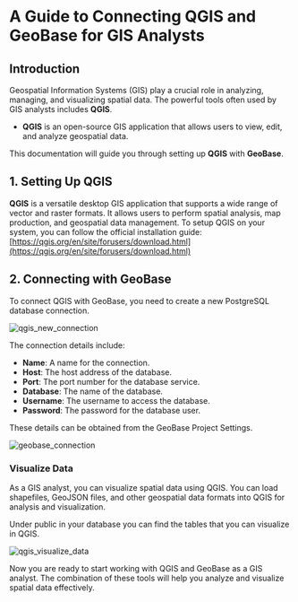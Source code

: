 # A Guide to Connecting QGIS and GeoBase for GIS Analysts

## Introduction
Geospatial Information Systems (GIS) play a crucial role in analyzing, managing, and visualizing spatial data. The powerful tools often used by GIS analysts includes **QGIS**.

- **QGIS** is an open-source GIS application that allows users to view, edit, and analyze geospatial data.

This documentation will guide you through setting up **QGIS** with **GeoBase**.

## 1. Setting Up QGIS
**QGIS** is a versatile desktop GIS application that supports a wide range of vector and raster formats. It allows users to perform spatial analysis, map production, and geospatial data management.
To setup QGIS on your system, you can follow the official installation guide: [https://qgis.org/en/site/forusers/download.html](https://qgis.org/en/site/forusers/download.html)

## 2. Connecting with GeoBase
To connect QGIS with GeoBase, you need to create a new PostgreSQL database connection.

![qgis_new_connection](./images/qgis_connection.png)

The connection details include:
- **Name**: A name for the connection.
- **Host**: The host address of the database.
- **Port**: The port number for the database service.
- **Database**: The name of the database.
- **Username**: The username to access the database.
- **Password**: The password for the database user.

These details can be obtained from the GeoBase Project Settings.

![geobase_connection](./images/geobase_connection.png)

### Visualize Data
As a GIS analyst, you can visualize spatial data using QGIS. You can load shapefiles, GeoJSON files, and other geospatial data formats into QGIS for analysis and visualization.

Under public in your database you can find the tables that you can visualize in QGIS.

![qgis_visualize_data](./images/qgis_visualize_data.png)

Now you are ready to start working with QGIS and GeoBase as a GIS analyst.
The combination of these tools will help you analyze and visualize spatial data effectively.
